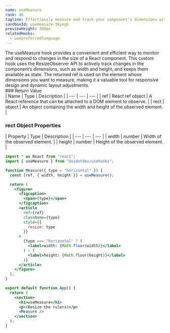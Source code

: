 ```yaml
---
name: useMeasure
rank: 46
tagline: Effortlessly measure and track your component’s dimensions with useMeasure.
sandboxId: usemeasure-3kyegb
previewHeight: 300px
relatedHooks:
  - usepreferredlanguage
---
```



<HookDescription name={frontmatter.name}>
  The useMeasure hook provides a convenient and efficient way to monitor and
  respond to changes in the size of a React component. This custom hook uses the
  ResizeObserver API to actively track changes in the component’s dimensions,
  such as width and height, and keeps them available as state. The returned ref
  is used on the element whose dimensions you want to measure, making it a
  valuable tool for responsive design and dynamic layout adjustments.
</HookDescription>

<div class="reference">
  ### Return Value

  <div class="table-container">
  | Name | Type | Description |
  | --- | --- | --- |
  | ref | React ref object | A React reference that can be attached to a DOM element to observe. |
  | rect | object | An object containing the width and height of the observed element. |
  </div>

  ### rect Object Properties

  <div class="table-container">
  | Property | Type | Description |
  | --- | --- | --- |
  | width | number | Width of the observed element. |
  | height | number | Height of the observed element. |
  </div>
</div>

<CodePreview
  sandboxId={frontmatter.sandboxId}
  previewHeight={frontmatter.previewHeight}
/>

<StaticCodeContainer>

```jsx
import * as React from "react";
import { useMeasure } from "@uidotdev/usehooks";

function Measure({ type = "horizontal" }) {
  const [ref, { width, height }] = useMeasure();

  return (
    <figure>
      <figcaption>
        <span>{type}</span>
      </figcaption>
      <article
        ref={ref}
        className={type}
        style={{
          resize: type
        }}
      >
        {type === "horizontal" ? (
          <label>width: {Math.floor(width)}</label>
        ) : (
          <label>height: {Math.floor(height)}</label>
        )}
      </article>
    </figure>
  );
}

export default function App() {
  return (
    <section>
      <h1>useMeasure</h1>
      <p>(Resize the rulers)</p>
      <Measure />
    </section>
  );
}

```

</StaticCodeContainer>

